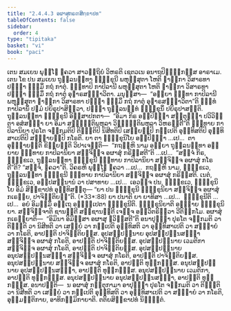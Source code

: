 ```yaml
---
title: "2.4.4.3 ອຜາສຸກຣຓສິກ຺ຂາປທ"
tableOfContents: false
sidebar:
  order: 4
type: "tipitaka"
basket: "vi"
book: "paci"
---
```



<DynamicBreadcrumb />

<Division number="941" book="paci">

<Paragraph number="2901" book="paci">
ເຕນ ສມເຍນ ພຸທ຺ໂຘ ຠຄວາ ສາວຕ຺ຖິຍໍ ວິຫຣຕິ ເຊຕວເນ ອນາຖປິຓ຺ຑິກສ຺ສ ອາຣາເມ. ເຕນ ໂຂ ປນ ສມເຍນ ຖຸລ຺ລນນ຺ທາ ຠິກ຺ຂຸນີ ພຫຸສ຺ສຸຕາ ໂຫຕິ ຠາຓິກາ ວິສາຣທາ ປຏ຺ຏາ ຘມ຺ມິໍ ກຖໍ ກາຕຸໍ. ຠທ຺ທາປິ ກາປິລານີ ພຫຸສ຺ສຸຕາ ໂຫຕິ ຠາຓິກາ ວິສາຣທາ ປຏ຺ຏາ ຘມ຺ມິໍ ກຖໍ ກາຕຸໍ ອຸຬາຣສມ຺ຠາວິຕາ. ມນຸສ຺ສາ—  “ອຍ຺ຍາ ຠທ຺ທາ ກາປິລານີ ພຫຸສ຺ສຸຕາ ຠາຓິກາ ວິສາຣທາ ປຏ຺ຏາ ຘມ຺ມິໍ ກຖໍ ກາຕຸໍ ອຸຬາຣສມ຺ຠາວິຕາ”ຕິ ຠທ຺ທໍ ກາປິລານິໍ ປຐມໍ ປຍິຣຸປາສິຕ຺ວາ, ປຈ຺ຉາ ຖຸລ຺ລນນ຺ທໍ ຠິກ຺ຂຸນິໍ ປຍິຣຸປາສນ຺ຕິ. ຖຸລ຺ລນນ຺ທາ ຠິກ຺ຂຸນີ ອິສ຺ສາປກຕາ—  “ອິມາ ກິຣ ອປ຺ປິຈ຺ຉາ ສນ຺ຕຸຏ຺ຐາ ປວິວິຕ຺ຕາ ອສໍສຏ຺ຐາ ຍາ ອິມາ ສຎ຺ຎຕ຺ຕິພຫຸລາ ວິຎ຺ຎຕ຺ຕິພຫຸລາ ວິຫຣນ຺ຕີ”ຕິ ຠທ຺ທາຍ ກາປິລານິຍາ ປຸຣໂຕ ຈງ຺ກມຕິປິ ຕິຏ຺ຐຕິປິ ນິສີທຕິປິ ເສຍ຺ຍມ຺ປິ ກປ຺ເປຕິ ອຸທ຺ທິສຕິປິ ອຸທ຺ທິສາເປຕິປິ ສຊ຺ຌາຍມ຺ປິ ກໂຣຕິ.
</Paragraph>

<Paragraph number="2902" book="paci">
ຍາ ຕາ ຠິກ຺ຂຸນິໂຍ ອປ຺ປິຈ຺ຉາ …ເປ…  ຕາ ອຸຊ຺ຌາຍນ຺ຕິ ຂິຍ຺ຍນ຺ຕິ ວິປາເຈນ຺ຕິ—  “ກຖຎ຺ຫິ ນາມ ອຍ຺ຍາ ຖຸລ຺ລນນ຺ທາ ອຍ຺ຍາຍ ຠທ຺ທາຍ ກາປິລານິຍາ ສຎ຺ຈິຈ຺ຈ ອຜາສຸໍ ກຣິສ຺ສຕີ”ຕິ …ເປ…  “ສຈ຺ຈໍ ກິຣ, ຠິກ຺ຂເວ, ຖຸລ຺ລນນ຺ທາ ຠິກ຺ຂຸນີ ຠທ຺ທາຍ ກາປິລານິຍາ ສຎ຺ຈິຈ຺ຈ ອຜາສຸໍ ກໂຣຕີ”ຕິ? “ສຈ຺ຈໍ, ຠຄວາ”ຕິ. ວິຄຣຫິ ພຸທ຺ໂຘ ຠຄວາ …ເປ…  ກຖຎ຺ຫິ ນາມ, ຠິກ຺ຂເວ, ຖຸລ຺ລນນ຺ທາ ຠິກ຺ຂຸນີ ຠທ຺ທາຍ ກາປິລານິຍາ ສຎ຺ຈິຈ຺ຈ ອຜາສຸໍ ກຣິສ຺ສຕິ. ເນຕໍ, ຠິກ຺ຂເວ, ອປ຺ປສນ຺ນານໍ ວາ ປສາທາຍ …ເປ…  ເອວຎ຺ຈ ປນ, ຠິກ຺ຂເວ, ຠິກ຺ຂຸນິໂຍ ອິມໍ ສິກ຺ຂາປທໍ ອຸທ຺ທິສນ຺ຕຸ—
</Paragraph>

</Division>
<Division number="942" book="paci">

<Paragraph number="2903" book="paci">
<Emphasis>“ຍາ ປນ ຠິກ຺ຂຸນີ ຠິກ຺ຂຸນິຍາ ສຎ຺ຈິຈ຺ຈ ອຜາສຸໍ ກເຣຍ຺ຍ, ປາຈິຕ຺ຕິຍນ຺”</Emphasis>ຕິ. (*33*:<Emphasis>88</Emphasis>)
</Paragraph>

</Division>
<Division number="943" book="paci">

<Paragraph number="2904" book="paci">
<Emphasis>ຍາ ປນາ</Emphasis>ຕິ ຍາ ຍາທິສາ …ເປ…  <Emphasis>ຠິກ຺ຂຸນີ</Emphasis>ຕິ …ເປ…  ອຍໍ ອິມສ຺ມິໍ ອຕ຺ເຖ ອຘິປ຺ເປຕາ ຠິກ຺ຂຸນີຕິ.
</Paragraph>

<Paragraph number="2905" book="paci">
<Emphasis>ຠິກ຺ຂຸນິຍາ</Emphasis>ຕິ ອຎ຺ຎາຍ ຠິກ຺ຂຸນິຍາ.
</Paragraph>

<Paragraph number="2906" book="paci">
<Emphasis>ສຎ຺ຈິຈ຺ຈາ</Emphasis>ຕິ ຊານນ຺ຕີ ສຎ຺ຊານນ຺ຕີ ເຈຈ຺ຈ ອຠິວິຕຣິຕ຺ວາ ວີຕິກ຺ກໂມ.
</Paragraph>

<Paragraph number="2907" book="paci">
<Emphasis>ອຜາສຸໍ ກເຣຍ຺ຍາ</Emphasis>ຕິ—  “ອິມິນາ ອິມິສ຺ສາ ອຜາສຸ ຠວິສ຺ສຕີ”ຕິ ອນາປຸຈ຺ຉາ ປຸຣໂຕ ຈງ຺ກມຕິ ວາ ຕິຏ຺ຐຕິ ວາ ນິສີທຕິ ວາ ເສຍ຺ຍໍ ວາ ກປ຺ເປຕິ ອຸທ຺ທິສຕິ ວາ ອຸທ຺ທິສາເປຕິ ວາ ສຊ຺ຌາຍໍ ວາ ກໂຣຕິ, ອາປຕ຺ຕິ ປາຈິຕ຺ຕິຍສ຺ສ.
</Paragraph>

</Division>
<Division number="944" book="paci">

<Paragraph number="2908" book="paci">
ອຸປສມ຺ປນ຺ນາຍ ອຸປສມ຺ປນ຺ນສຎ຺ຎາ ສຎ຺ຈິຈ຺ຈ ອຜາສຸໍ ກໂຣຕິ, ອາປຕ຺ຕິ ປາຈິຕ຺ຕິຍສ຺ສ. ອຸປສມ຺ປນ຺ນາຍ ເວມຕິກາ ສຎ຺ຈິຈ຺ຈ ອຜາສຸໍ ກໂຣຕິ, ອາປຕ຺ຕິ ປາຈິຕ຺ຕິຍສ຺ສ. ອຸປສມ຺ປນ຺ນາຍ ອນຸປສມ຺ປນ຺ນສຎ຺ຎາ ສຎ຺ຈິຈ຺ຈ ອຜາສຸໍ ກໂຣຕິ, ອາປຕ຺ຕິ ປາຈິຕ຺ຕິຍສ຺ສ.
</Paragraph>

<Paragraph number="2909" book="paci">
ອນຸປສມ຺ປນ຺ນາຍ ສຎ຺ຈິຈ຺ຈ ອຜາສຸໍ ກໂຣຕິ, ອາປຕ຺ຕິ ທຸກ຺ກຏສ຺ສ. ອນຸປສມ຺ປນ຺ນາຍ ອຸປສມ຺ປນ຺ນສຎ຺ຎາ, ອາປຕ຺ຕິ ທຸກ຺ກຏສ຺ສ. ອນຸປສມ຺ປນ຺ນາຍ ເວມຕິກາ, ອາປຕ຺ຕິ ທຸກ຺ກຏສ຺ສ. ອນຸປສມ຺ປນ຺ນາຍ ອນຸປສມ຺ປນ຺ນສຎ຺ຎາ, ອາປຕ຺ຕິ ທຸກ຺ກຏສ຺ສ.
</Paragraph>

</Division>
<Division number="945" book="paci">

<Paragraph number="2910" book="paci">
ອນາປຕ຺ຕິ—  ນ ອຜາສຸໍ ກຕ຺ຕຸກາມາ ອາປຸຈ຺ຉາ ປຸຣໂຕ ຈງ຺ກມຕິ ວາ ຕິຏ຺ຐຕິ ວາ ນິສີທຕິ ວາ ເສຍ຺ຍໍ ວາ ກປ຺ເປຕິ ອຸທ຺ທິສຕິ ວາ ອຸທ຺ທິສາເປຕິ ວາ ສຊ຺ຌາຍໍ ວາ ກໂຣຕິ, ອຸມ຺ມຕ຺ຕິກາຍ, ອາທິກມ຺ມິກາຍາຕິ.

</Paragraph>
</Division>

<Paragraph number="2911" type="center" book="paci">
ຕຕິຍສິກ຺ຂາປທໍ ນິຏ຺ຐິຕໍ.
</Paragraph>